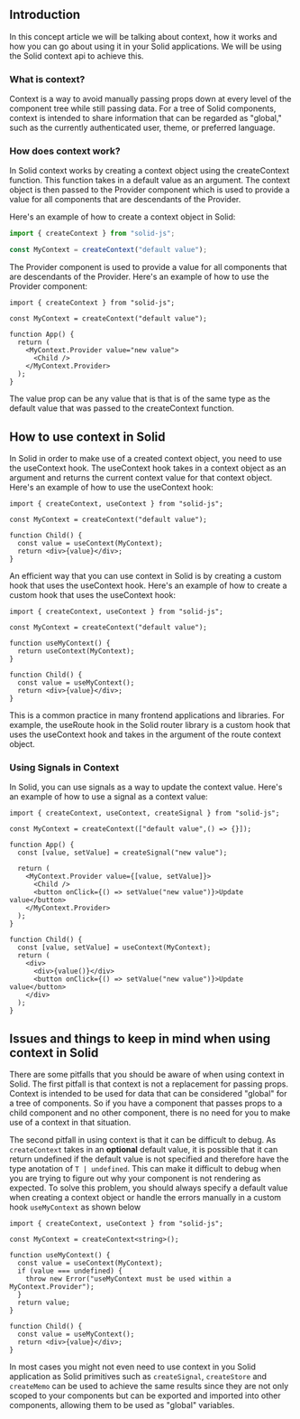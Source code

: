 <Title>Context</Title>

## Introduction

In this concept article we will be talking about context, how it works and how you can go about using it in your Solid applications. We will be using the Solid context api to achieve this.

### What is context?

Context is a way to avoid manually passing props down at every level of the component tree while still passing data. For a tree of Solid components, context is intended to share information that can be regarded as "global," such as the currently authenticated user, theme, or preferred language. 

### How does context work?

In Solid context works by creating a context object using the createContext function. This function takes in a default value as an argument. The context object is then passed to the Provider component which is used to provide a value for all components that are descendants of the Provider.

Here's an example of how to create a context object in Solid:

```ts
import { createContext } from "solid-js";

const MyContext = createContext("default value");
```

The Provider component is used to provide a value for all components that are descendants of the Provider. Here's an example of how to use the Provider component:

```tsx
import { createContext } from "solid-js";

const MyContext = createContext("default value");

function App() {
  return (
    <MyContext.Provider value="new value">
      <Child />
    </MyContext.Provider>
  );
}
```

The value prop can be any value that is that is of the same type as the default value that was passed to the createContext function.

## How to use context in Solid

In Solid in order to make use of a created context object, you need to use the useContext hook. The useContext hook takes in a context object as an argument and returns the current context value for that context object. Here's an example of how to use the useContext hook:

```tsx
import { createContext, useContext } from "solid-js";

const MyContext = createContext("default value");

function Child() {
  const value = useContext(MyContext);
  return <div>{value}</div>;
}
```

An efficient way that you can use context in Solid is by creating a custom hook that uses the useContext hook. Here's an example of how to create a custom hook that uses the useContext hook:

```tsx
import { createContext, useContext } from "solid-js";

const MyContext = createContext("default value");

function useMyContext() {
  return useContext(MyContext);
}

function Child() {
  const value = useMyContext();
  return <div>{value}</div>;
}
```

This is a common practice in many frontend applications and libraries. For example, the useRoute hook in the Solid router library is a custom hook that uses the useContext hook and takes in the argument of the route context object.

### Using Signals in Context 

In Solid, you can use signals as a way to update the context value. Here's an example of how to use a signal as a context value:

```tsx
import { createContext, useContext, createSignal } from "solid-js";

const MyContext = createContext(["default value",() => {}]);

function App() {
  const [value, setValue] = createSignal("new value");

  return (
    <MyContext.Provider value={[value, setValue]}>
      <Child />
      <button onClick={() => setValue("new value")}>Update value</button>
    </MyContext.Provider>
  );
}

function Child() {
  const [value, setValue] = useContext(MyContext);
  return (
    <div>
      <div>{value()}</div>
      <button onClick={() => setValue("new value")}>Update value</button>
    </div>
  );
}
```

## Issues and things to keep in mind when using context in Solid 

There are some pitfalls that you should be aware of when using context in Solid. The first pitfall is that context is not a replacement for passing props. Context is intended to be used for data that can be considered "global" for a tree of components. So if you have a component that passes props to a child component and no other component, there is no need for you to make use of a context in that situation.

The second pitfall in using context is that it can be difficult to debug. As `createContext` takes in an __optional__ default value, it is possible that it can return undefined if the default value is not specified and therefore have the type anotation of `T | undefined`. This can make it difficult to debug when you are trying to figure out why your component is not rendering as expected. To solve this problem, you should always specify a default value when creating a context object or handle the errors manually in a custom hook `useMyContext` as shown below

```tsx
import { createContext, useContext } from "solid-js";

const MyContext = createContext<string>();

function useMyContext() {
  const value = useContext(MyContext);
  if (value === undefined) {
    throw new Error("useMyContext must be used within a MyContext.Provider");
  }
  return value;
}

function Child() {
  const value = useMyContext();
  return <div>{value}</div>;
}
```

In most cases you might not even need to use context in you Solid application as Solid primitives such as `createSignal`, `createStore` and `createMemo` can be used to achieve the same results since they are not only scoped to your components but can be exported and imported into other components, allowing them to be used as "global" variables.